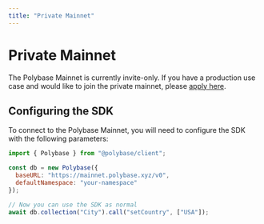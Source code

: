 ```yaml
---
title: "Private Mainnet"
---
```


# Private Mainnet

The Polybase Mainnet is currently invite-only. If you have a production use case and would like to join the private mainnet, please [apply here](https://ask.polybase.xyz/mainnet).

## Configuring the SDK

To connect to the Polybase Mainnet, you will need to configure the SDK with the following parameters:

```js
import { Polybase } from "@polybase/client";

const db = new Polybase({ 
  baseURL: "https://mainnet.polybase.xyz/v0",
  defaultNamespace: "your-namespace" 
});

// Now you can use the SDK as normal
await db.collection("City").call("setCountry", ["USA"]);
```
